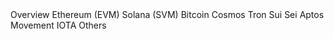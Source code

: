 <CardGroup cols="2">
  <Card
    title="Overview"
    icon="file-lines"
    iconType="solid"
    horizontal
    href="/networks/overview"
  >
    Overview
  </Card>
  <Card
    title="Ethereum (EVM)"
    icon="file-lines"
    iconType="solid"
    horizontal
    href="/networks/ethereum"
  >
    Ethereum (EVM)
  </Card>
  <Card
    title="Solana (SVM)"
    icon="file-lines"
    iconType="solid"
    horizontal
    href="/networks/solana"
  >
    Solana (SVM)
  </Card>
  <Card
    title="Bitcoin"
    icon="file-lines"
    iconType="solid"
    horizontal
    href="/networks/bitcoin"
  >
    Bitcoin
  </Card>
  <Card
    title="Cosmos"
    icon="file-lines"
    iconType="solid"
    horizontal
    href="/networks/cosmos"
  >
    Cosmos
  </Card>
  <Card
    title="Tron"
    icon="file-lines"
    iconType="solid"
    horizontal
    href="/networks/tron"
  >
    Tron
  </Card>
  <Card
    title="Sui"
    icon="file-lines"
    iconType="solid"
    horizontal
    href="/networks/sui"
  >
    Sui
  </Card>
  <Card
    title="Sei"
    icon="file-lines"
    iconType="solid"
    horizontal
    href="/networks/sei"
  >
    Sei
  </Card>
  <Card
    title="Aptos"
    icon="file-lines"
    iconType="solid"
    horizontal
    href="/networks/aptos"
  >
    Aptos
  </Card>
  <Card
    title="Movement"
    icon="file-lines"
    iconType="solid"
    horizontal
    href="/networks/movement"
  >
    Movement
  </Card>
  <Card
    title="IOTA"
    icon="file-lines"
    iconType="solid"
    horizontal
    href="/networks/iota"
  >
    IOTA
  </Card>
  <Card
    title="Other"
    icon="file-lines"
    iconType="solid"
    horizontal
    href="/networks/others"
  >
    Others
  </Card>
</CardGroup>
